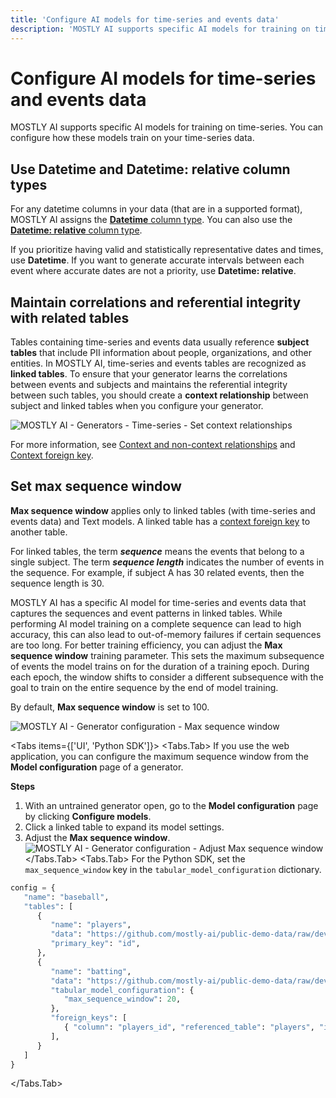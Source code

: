 ```yaml
---
title: 'Configure AI models for time-series and events data'
description: 'MOSTLY AI supports specific AI models for training on time-series. You can configure how these models train on your time-series data.'
---
```



# Configure AI models for time-series and events data

MOSTLY AI supports specific AI models for training on time-series. You can configure how these models train on your time-series data.

## Use Datetime and Datetime: relative column types

For any datetime columns in your data (that are in a supported format), MOSTLY AI assigns the [**Datetime** column type](/generators/configure/set-encoding-types#datetime). You can also use the [**Datetime: relative** column type](/generators/configure/set-encoding-types#datetime-relative).

If you prioritize having valid and statistically representative dates and times, use **Datetime**. If you want to generate accurate intervals between each event where accurate dates are not a priority, use **Datetime: relative**.

## Maintain correlations and referential integrity with related tables

Tables containing time-series and events data usually reference **subject tables** that include PII information about people, organizations, and other entities. In MOSTLY AI, time-series and events tables are recognized as **linked tables**. To ensure that your generator learns the correlations between events and subjects and maintains the referential integrity between such tables, you should create a **context relationship** between subject and linked tables when you configure your generator.

<Image src="/docimages/generators/configure-time-series/time-series-01-set-context-relationships.webp" alt="MOSTLY AI - Generators - Time-series - Set context relationships" width={800} height={150} />

For more information, see [Context and non-context relationships](/generators/configure/set-table-relationships/multi-table#context-and-non-context-relationships) and [Context foreign key](/generators/configure/set-table-relationships#context-foreign-key).

## Set max sequence window

**Max sequence window** applies only to linked tables (with time-series and events data) and Text models. A linked table has a [context foreign key](/generators/configure/set-table-relationships#context-foreign-key) to another table.

For linked tables, the term **_sequence_** means the events that belong to a single subject. The term **_sequence length_** indicates the number of events in the sequence. For example, if subject A has 30 related events, then the sequence length is 30.

MOSTLY AI has a specific AI model for time-series and events data that captures the sequences and event patterns in linked tables. While performing AI model training on a complete sequence can lead to high accuracy, this can also lead to out-of-memory failures if certain sequences are too long. For better training efficiency, you can adjust the **Max sequence window** training parameter. This sets the maximum subsequence of events the model trains on for the duration of a training epoch. During each epoch, the window shifts to consider a different subsequence with the goal to train on the entire sequence by the end of model training.

By default, **Max sequence window** is set to 100.

<Image src="/docimages/generators/configure-time-series/max-sequence-window.svg" alt="MOSTLY AI - Generator configuration - Max sequence window" width={900} height={300} />

<Tabs items={['UI', 'Python SDK']}>
<Tabs.Tab>
If you use the web application, you can configure the maximum sequence window from the **Model configuration** page of a generator.

**Steps**

1. With an untrained generator open, go to the **Model configuration** page by clicking **Configure models**.
2. Click a linked table to expand its model settings.
3. Adjust the **Max sequence window**.
      <Image
              src="/docimages/generators/configure-time-series/time-series-02-adjust-max-sequence-window.webp"
              alt="MOSTLY AI - Generator configuration - Adjust Max sequence window"
              width={900}
              height={300}
          />
      </Tabs.Tab>
<Tabs.Tab>
For the Python SDK, set the `max_sequence_window` key in the `tabular_model_configuration` dictionary.

```python filename="python" copy {13}
config = {
   "name": "baseball",
   "tables": [
      {
         "name": "players",
         "data": "https://github.com/mostly-ai/public-demo-data/raw/dev/baseball/players.csv.gz",
         "primary_key": "id",
      },
      {
         "name": "batting",
         "data": "https://github.com/mostly-ai/public-demo-data/raw/dev/baseball/batting.csv.gz",
         "tabular_model_configuration": {
            "max_sequence_window": 20,
         },
         "foreign_keys": [
            { "column": "players_id", "referenced_table": "players", "is_context": True }
         ],
      }
   ]
}
```

</Tabs.Tab>
</Tabs>
